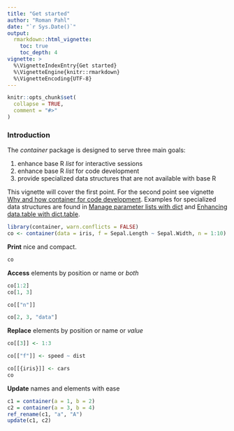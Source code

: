 ```yaml
---
title: "Get started"
author: "Roman Pahl"
date: "`r Sys.Date()`"
output:
  rmarkdown::html_vignette:
    toc: true
    toc_depth: 4
vignette: >
  %\VignetteIndexEntry{Get started}
  %\VignetteEngine{knitr::rmarkdown}
  %\VignetteEncoding{UTF-8}
---
```


```r
knitr::opts_chunk$set(
  collapse = TRUE,
  comment = "#>"
)
```

### Introduction

The *container* package is designed to serve three main goals:

1. enhance base R *list* for interactive sessions
2. enhance base R *list* for code development
3. provide specialized data structures that are not available with base R

This vignette will cover the first point. For the second point see
vignette [Why and how container for code development](code-development.html).
Examples for specialized data structures are found in
[Manage parameter lists with dict](parameter-list.html)
and [Enhancing data.table with dict.table](dict.table.html).

```r
library(container, warn.conflicts = FALSE)
co <- container(data = iris, f = Sepal.Length ~ Sepal.Width, n = 1:10)
```

**Print** nice and compact.
```r
co
```

**Access** elements by position or name or *both*
```r
co[1:2]
co[1, 3]
```
```r
co[["n"]]
```
```r
co[2, 3, "data"]
```

**Replace** elements by position or name or *value*
```r
co[[3]] <- 1:3
```
```r
co[["f"]] <- speed ~ dist
```
```r
co[[{iris}]] <- cars
co
```

**Update** names and elements with ease
```r
c1 = container(a = 1, b = 2)
c2 = container(a = 3, b = 4)
ref_rename(c1, "a", "A")
update(c1, c2)
```
